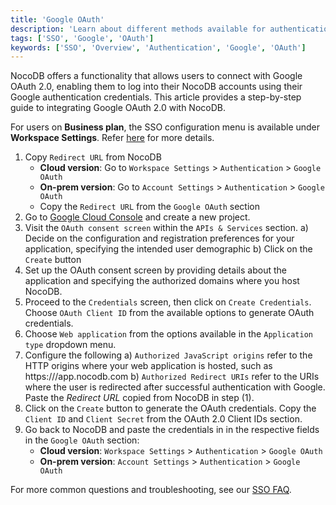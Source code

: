 ```yaml
---
title: 'Google OAuth'
description: 'Learn about different methods available for authentication with NocoDB.'
tags: ['SSO', 'Google', 'OAuth']
keywords: ['SSO', 'Overview', 'Authentication', 'Google', 'OAuth']
---
```


NocoDB offers a functionality that allows users to connect with Google OAuth 2.0, enabling them to log into their NocoDB accounts using their Google authentication credentials. This article provides a step-by-step guide to integrating Google OAuth 2.0 with NocoDB.

<Callout type="info">For users on **Business plan**, the SSO configuration menu is available under **Workspace Settings**.
    Refer [here](/docs/product-docs/account-settings/authentication#business-plan) for more details.</Callout>

1. Copy `Redirect URL` from NocoDB
    - **Cloud version**: Go to `Workspace Settings` > `Authentication` > `Google OAuth`
    - **On-prem version**: Go to `Account Settings` > `Authentication` > `Google OAuth`
    - Copy the `Redirect URL` from the `Google OAuth` section
2. Go to [Google Cloud Console](https://console.cloud.google.com/) and create a new project.
3. Visit the `OAuth consent screen` within the `APIs & Services` section.
    a) Decide on the configuration and registration preferences for your application, specifying the intended user demographic
    b) Click on the `Create` button
4. Set up the OAuth consent screen by providing details about the application and specifying the authorized domains where you host NocoDB.
5. Proceed to the `Credentials` screen, then click on `Create Credentials`. Choose `OAuth Client ID` from the available options to generate OAuth credentials.
6. Choose `Web application` from the options available in the `Application type` dropdown menu.
7. Configure the following
    a) `Authorized JavaScript origins` refer to the HTTP origins where your web application is hosted, such as https:///app.nocodb.com
    b) `Authorized Redirect URIs` refer to the URIs where the user is redirected after successful authentication with Google. Paste the *Redirect URL* copied from NocoDB in step (1).
8. Click on the `Create` button to generate the OAuth credentials. Copy the `Client ID` and `Client Secret` from the OAuth 2.0 Client IDs section.
9. Go back to NocoDB and paste the credentials in in the respective fields in the `Google OAuth` section:
    - **Cloud version**: `Workspace Settings` > `Authentication` > `Google OAuth`
    - **On-prem version**: `Account Settings` > `Authentication` > `Google OAuth`

<Callout type="info">For more common questions and troubleshooting, see our [SSO FAQ](/account-settings/authentication/FAQs).</Callout>
